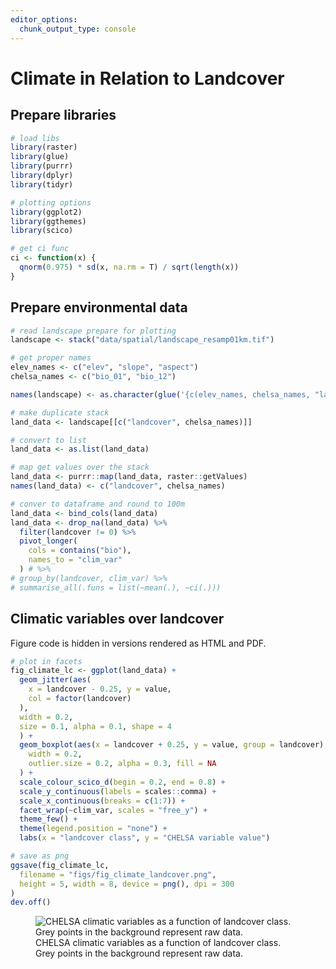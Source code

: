 ```yaml
---
editor_options: 
  chunk_output_type: console
---
```


# Climate in Relation to Landcover

## Prepare libraries

```r
# load libs
library(raster)
library(glue)
library(purrr)
library(dplyr)
library(tidyr)

# plotting options
library(ggplot2)
library(ggthemes)
library(scico)

# get ci func
ci <- function(x) {
  qnorm(0.975) * sd(x, na.rm = T) / sqrt(length(x))
}
```

## Prepare environmental data

```r
# read landscape prepare for plotting
landscape <- stack("data/spatial/landscape_resamp01km.tif")

# get proper names
elev_names <- c("elev", "slope", "aspect")
chelsa_names <- c("bio_01", "bio_12")

names(landscape) <- as.character(glue('{c(elev_names, chelsa_names, "landcover")}'))
```

```r
# make duplicate stack
land_data <- landscape[[c("landcover", chelsa_names)]]

# convert to list
land_data <- as.list(land_data)

# map get values over the stack
land_data <- purrr::map(land_data, raster::getValues)
names(land_data) <- c("landcover", chelsa_names)

# conver to dataframe and round to 100m
land_data <- bind_cols(land_data)
land_data <- drop_na(land_data) %>%
  filter(landcover != 0) %>%
  pivot_longer(
    cols = contains("bio"),
    names_to = "clim_var"
  ) # %>%
# group_by(landcover, clim_var) %>%
# summarise_all(.funs = list(~mean(.), ~ci(.)))
```

## Climatic variables over landcover

Figure code is hidden in versions rendered as HTML and PDF.

```r
# plot in facets
fig_climate_lc <- ggplot(land_data) +
  geom_jitter(aes(
    x = landcover - 0.25, y = value,
    col = factor(landcover)
  ),
  width = 0.2,
  size = 0.1, alpha = 0.1, shape = 4
  ) +
  geom_boxplot(aes(x = landcover + 0.25, y = value, group = landcover),
    width = 0.2,
    outlier.size = 0.2, alpha = 0.3, fill = NA
  ) +
  scale_colour_scico_d(begin = 0.2, end = 0.8) +
  scale_y_continuous(labels = scales::comma) +
  scale_x_continuous(breaks = c(1:7)) +
  facet_wrap(~clim_var, scales = "free_y") +
  theme_few() +
  theme(legend.position = "none") +
  labs(x = "landcover class", y = "CHELSA variable value")

# save as png
ggsave(fig_climate_lc,
  filename = "figs/fig_climate_landcover.png",
  height = 5, width = 8, device = png(), dpi = 300
)
dev.off()
```

![CHELSA climatic variables as a function of landcover class. Grey points in the background represent raw data.](figs/fig_climate_landcover.png)

